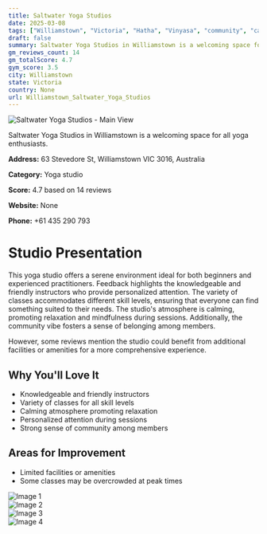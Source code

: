 ```yaml
---
title: Saltwater Yoga Studios
date: 2025-03-08
tags: ["Williamstown", "Victoria", "Hatha", "Vinyasa", "community", "calm atmosphere", "Williamstown"]  
draft: false
summary: Saltwater Yoga Studios in Williamstown is a welcoming space for all yoga enthusiasts.
gm_reviews_count: 14
gm_totalScore: 4.7
gym_score: 3.5
city: Williamstown
state: Victoria
country: None
url: Williamstown_Saltwater_Yoga_Studios
---
```


<div className="aspect-[16/9] relative my-8">
  <img 
    src="https://lh5.googleusercontent.com/p/AF1QipN6c-JQYrF9hdYPICHcdYnlksH1mqP6Y6k8Ri6u=w1920-h1080-k-no"
    alt="Saltwater Yoga Studios - Main View"
    className="object-cover absolute inset-0 w-full h-full rounded-lg"
  />
</div>

Saltwater Yoga Studios in Williamstown is a welcoming space for all yoga enthusiasts.

**Address:** 63 Stevedore St, Williamstown VIC 3016, Australia

**Category:** Yoga studio

**Score:** 4.7 based on 14 reviews

**Website:** None

**Phone:** +61 435 290 793

# Studio Presentation

This yoga studio offers a serene environment ideal for both beginners and experienced practitioners. Feedback highlights the knowledgeable and friendly instructors who provide personalized attention. The variety of classes accommodates different skill levels, ensuring that everyone can find something suited to their needs. The studio's atmosphere is calming, promoting relaxation and mindfulness during sessions. Additionally, the community vibe fosters a sense of belonging among members.

However, some reviews mention the studio could benefit from additional facilities or amenities for a more comprehensive experience.

## Why You'll Love It

- Knowledgeable and friendly instructors
- Variety of classes for all skill levels
- Calming atmosphere promoting relaxation
- Personalized attention during sessions
- Strong sense of community among members

## Areas for Improvement

- Limited facilities or amenities
- Some classes may be overcrowded at peak times

<div className="grid grid-cols-1 xl:grid-cols-2 gap-4 my-8">
<div className="aspect-[4/3] relative"><img src="https://lh5.googleusercontent.com/p/AF1QipM29Y0ZZpESp7k52Qm-KQnKmW4668sqQzDXU0VA=w1920-h1080-k-no" alt="Image 1" className="object-cover absolute inset-0 w-full h-full rounded-lg" /></div>
<div className="aspect-[4/3] relative"><img src="https://lh5.googleusercontent.com/p/AF1QipMJTuuUG6j1uMFfBsrTmmP4hnl9RcmIpZrU2jea=w1920-h1080-k-no" alt="Image 2" className="object-cover absolute inset-0 w-full h-full rounded-lg" /></div>
<div className="aspect-[4/3] relative"><img src="https://lh5.googleusercontent.com/p/AF1QipOtxd20d-Lx8gj6voaSq1wEex4euBEGZtQhJeZ_=w1920-h1080-k-no" alt="Image 3" className="object-cover absolute inset-0 w-full h-full rounded-lg" /></div>
<div className="aspect-[4/3] relative"><img src="https://lh5.googleusercontent.com/p/AF1QipNJoR-YTujswdVrH04j54gPpxYEyVqZA9-lcFbG=w1920-h1080-k-no" alt="Image 4" className="object-cover absolute inset-0 w-full h-full rounded-lg" /></div>
</div>